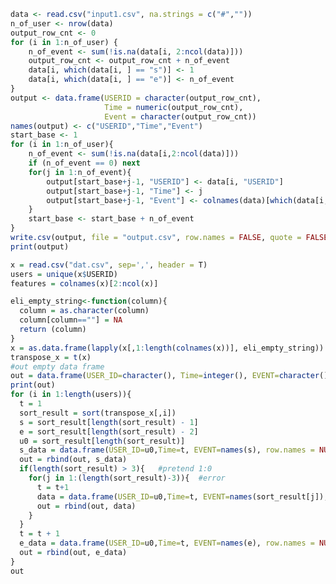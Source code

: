 ```R
data <- read.csv("input1.csv", na.strings = c("#",""))
n_of_user <- nrow(data)
output_row_cnt <- 0
for (i in 1:n_of_user) {
    n_of_event <- sum(!is.na(data[i, 2:ncol(data)]))
    output_row_cnt <- output_row_cnt + n_of_event
    data[i, which(data[i, ] == "s")] <- 1
    data[i, which(data[i, ] == "e")] <- n_of_event
}
output <- data.frame(USERID = character(output_row_cnt), 
                     Time = numeric(output_row_cnt), 
                     Event = character(output_row_cnt))
names(output) <- c("USERID","Time","Event")
start_base <- 1
for (i in 1:n_of_user){
    n_of_event <- sum(!is.na(data[i,2:ncol(data)]))
    if (n_of_event == 0) next
    for(j in 1:n_of_event){
        output[start_base+j-1, "USERID"] <- data[i, "USERID"]
        output[start_base+j-1, "Time"] <- j
        output[start_base+j-1, "Event"] <- colnames(data)[which(data[i, ] == j)]
    }
    start_base <- start_base + n_of_event
}
write.csv(output, file = "output.csv", row.names = FALSE, quote = FALSE)
print(output)
```
```R
x = read.csv("dat.csv", sep=',', header = T)
users = unique(x$USERID)
features = colnames(x)[2:ncol(x)]

eli_empty_string<-function(column){
  column = as.character(column)
  column[column==""] = NA
  return (column)
}
x = as.data.frame(lapply(x[,1:length(colnames(x))], eli_empty_string))
transpose_x = t(x)
#out empty data frame
out = data.frame(USER_ID=character(), Time=integer(), EVENT=character())
print(out)
for (i in 1:length(users)){
  t = 1
  sort_result = sort(transpose_x[,i])
  s = sort_result[length(sort_result) - 1]
  e = sort_result[length(sort_result) - 2]
  u0 = sort_result[length(sort_result)]
  s_data = data.frame(USER_ID=u0,Time=t, EVENT=names(s), row.names = NULL)
  out = rbind(out, s_data)
  if(length(sort_result) > 3){   #pretend 1:0
    for(j in 1:(length(sort_result)-3)){  #error
      t = t+1
      data = data.frame(USER_ID=u0,Time=t, EVENT=names(sort_result[j]), row.names = NULL)
      out = rbind(out, data)
    }
  }
  t = t + 1
  e_data = data.frame(USER_ID=u0,Time=t, EVENT=names(e), row.names = NULL)
  out = rbind(out, e_data)
}
out 
```
